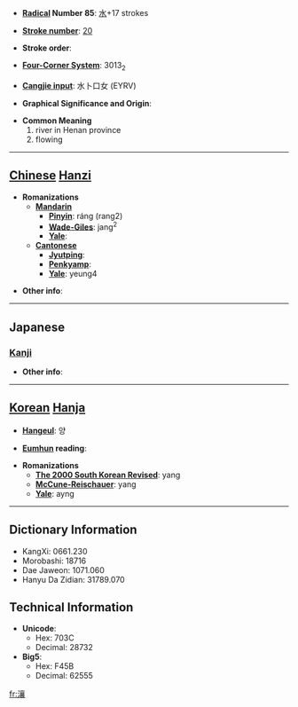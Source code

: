 * '''[[Wiktionary:Chinese radical index| Radical]] Number 85''': [[Wiktionary:Chinese radical index 水|水]]+17 strokes

* '''[[Wiktionary:Chinese total strokes index|Stroke number]]''': [[Wiktionary:Chinese total strokes index 20|20]]

* '''Stroke order''': 

* '''[[Wiktionary:Chinese four corner index|Four-Corner System]]''': 3013<sub>2</sub>

* '''[[Wiktionary:Chinese Cangjie index|Cangjie input]]''': 水卜口女 (EYRV)

* '''Graphical Significance and Origin''': 

* '''Common Meaning'''
*#river in Henan province
*# flowing


----

== [[Chinese]] [[Hanzi]] ==

* '''Romanizations'''
** '''[[Mandarin]]'''
*** '''[[Pinyin]]''': ráng (rang2)
*** '''[[Wade-Giles]]''': jang<sup>2</sup>
*** '''[[Yale]]''': 
** '''[[Cantonese]]'''
*** '''[[Jyutping]]''':
*** '''[[Penkyamp]]''': 
*** '''[[Yale]]''': yeung4

* '''Other info''': 

----

==Japanese==
===[[Kanji]]===
{{kanji|on readings=[[じょう]] (jō), [[にょう]] (nyō), [[どう]] (dō), [[のう]] (nō)|kun readings=}}

* '''Other info''':  

----

== [[Korean]] [[Hanja]] ==

* '''[[Hangeul]]''': 양

* '''[[Eumhun]] reading''': 

* '''Romanizations'''
** '''[[The 2000 South Korean Revised Romanization|The 2000 South Korean Revised]]''': yang
** '''[[McCune-Reischauer]]''': yang
** '''[[Yale]]''': ayng

----

== Dictionary Information ==

* KangXi: 0661.230
* Morobashi: 18716
* Dae Jaweon: 1071.060
* Hanyu Da Zidian: 31789.070

== Technical Information ==

* '''Unicode''':
** Hex: 703C
** Decimal: 28732
* '''Big5''':
** Hex: F45B
** Decimal: 62555

[[fr:瀼]]